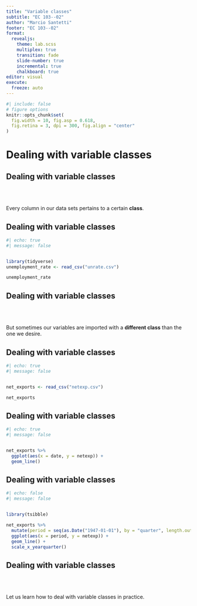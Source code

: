 ```yaml
---
title: "Variable classes"
subtitle: "EC 103--02"
author: "Marcio Santetti"
footer: "EC 103--02"
format: 
  revealjs:
    theme: lab.scss
    multiplex: true
    transition: fade
    slide-number: true
    incremental: true 
    chalkboard: true
editor: visual
execute:
  freeze: auto
---
```


```r
#| include: false
# figure options
knitr::opts_chunk$set(
  fig.width = 10, fig.asp = 0.618,
  fig.retina = 3, dpi = 300, fig.align = "center"
)
```

# Dealing with variable classes


## Dealing with variable classes

<br><br>

Every column in our data sets pertains to a certain **class**.



## Dealing with variable classes


```r
#| echo: true
#| message: false


library(tidyverse)
unemployment_rate <- read_csv("unrate.csv")

unemployment_rate
```


## Dealing with variable classes

<br><br>

But sometimes our variables are imported with a **different class** than the one we desire.


## Dealing with variable classes


```r
#| echo: true
#| message: false


net_exports <- read_csv("netexp.csv")

net_exports

```


## Dealing with variable classes

```r
#| echo: true
#| message: false


net_exports %>% 
  ggplot(aes(x = date, y = netexp)) +
  geom_line()


```


## Dealing with variable classes

```r
#| echo: false
#| message: false


library(tsibble)

net_exports %>% 
  mutate(period = seq(as.Date("1947-01-01"), by = "quarter", length.out = 302)) %>% 
  ggplot(aes(x = period, y = netexp)) +
  geom_line() +
  scale_x_yearquarter()


```



## Dealing with variable classes


<br><br>


Let us learn how to deal with variable classes in practice.